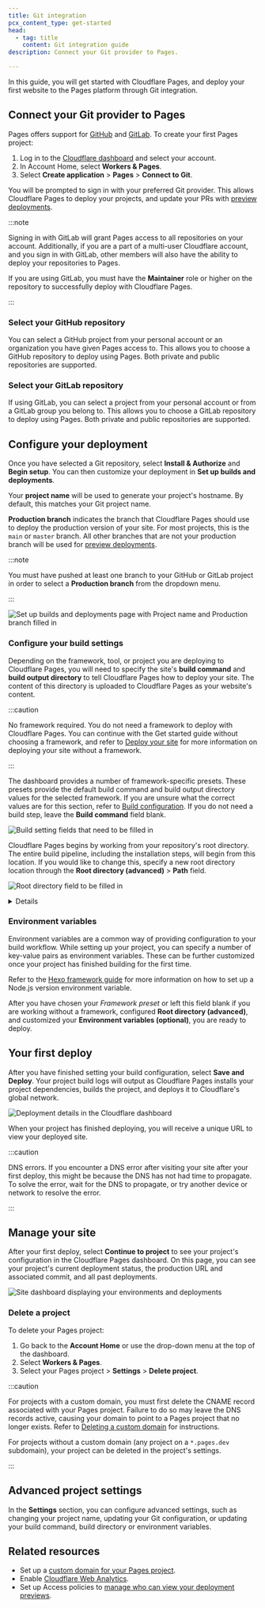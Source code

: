 ```yaml
---
title: Git integration
pcx_content_type: get-started
head:
  - tag: title
    content: Git integration guide
description: Connect your Git provider to Pages.

---
```



In this guide, you will get started with Cloudflare Pages, and deploy your first website to the Pages platform through Git integration.

## Connect your Git provider to Pages

Pages offers support for [GitHub](https://github.com/) and [GitLab](https://gitlab.com/). To create your first Pages project:

1. Log in to the [Cloudflare dashboard](https://dash.cloudflare.com/) and select your account.
2. In Account Home, select **Workers & Pages**.
3. Select **Create application** > **Pages** > **Connect to Git**.

You will be prompted to sign in with your preferred Git provider. This allows Cloudflare Pages to deploy your projects, and update your PRs with [preview deployments](/pages/configuration/preview-deployments/).

:::note


Signing in with GitLab will grant Pages access to all repositories on your account. Additionally, if you are a part of a multi-user Cloudflare account, and you sign in with GitLab, other members will also have the ability to deploy your repositories to Pages.

If you are using GitLab, you must have the **Maintainer** role or higher on the repository to successfully deploy with Cloudflare Pages.


:::

### Select your GitHub repository

You can select a GitHub project from your personal account or an organization you have given Pages access to. This allows you to choose a GitHub repository to deploy using Pages. Both private and public repositories are supported.

### Select your GitLab repository

If using GitLab, you can select a project from your personal account or from a GitLab group you belong to. This allows you to choose a GitLab repository to deploy using Pages. Both private and public repositories are supported.

## Configure your deployment

Once you have selected a Git repository, select **Install & Authorize** and **Begin setup**. You can then customize your deployment in **Set up builds and deployments**.

Your **project name** will be used to generate your project's hostname. By default, this matches your Git project name.

**Production branch** indicates the branch that Cloudflare Pages should use to deploy the production version of your site. For most projects, this is the `main` or `master` branch. All other branches that are not your production branch will be used for [preview deployments](/pages/configuration/preview-deployments/).

:::note


You must have pushed at least one branch to your GitHub or GitLab project in order to select a **Production branch** from the dropdown menu.


:::

![Set up builds and deployments page with Project name and Production branch filled in](~/assets/images/pages/get-started/configuration.png)

### Configure your build settings

Depending on the framework, tool, or project you are deploying to Cloudflare Pages, you will need to specify the site's **build command** and **build output directory** to tell Cloudflare Pages how to deploy your site. The content of this directory is uploaded to Cloudflare Pages as your website's content.

:::caution

No framework required. You do not need a framework to deploy with Cloudflare Pages. You can continue with the Get started guide without choosing a framework, and refer to [Deploy your site](/pages/framework-guides/deploy-anything/) for more information on deploying your site without a framework.


:::

The dashboard provides a number of framework-specific presets. These presets provide the default build command and build output directory values for the selected framework. If you are unsure what the correct values are for this section, refer to [Build configuration](/pages/configuration/build-configuration/). If you do not need a build step, leave the **Build command** field blank.

![Build setting fields that need to be filled in](~/assets/images/pages/get-started/build-settings.png)

Cloudflare Pages begins by working from your repository's root directory. The entire build pipeline, including the installation steps, will begin from this location. If you would like to change this, specify a new root directory location through the **Root directory (advanced)** > **Path** field.

![Root directory field to be filled in](~/assets/images/pages/get-started/root-directory.png)


<Details header="Understanding your build configuration">

The build command is provided by your framework. For example, the Gatsby framework uses `gatsby build` as its build command. When you are working without a framework, leave the **Build command** field blank.

The build output directory is generated from the build command. Each [framework](/pages/configuration/build-configuration/#framework-presets) has its own naming convention, for example, the build output directory is named `/public` for many frameworks.

The root directory is where your site's content lives. If not specified, Cloudflare assumes that your linked Git repository is the root directory. The root directory needs to be specified in cases like monorepos, where there may be multiple projects in one repository.

Refer to [Build configuration](/pages/configuration/build-configuration/) for more information.


</Details>

### Environment variables

Environment variables are a common way of providing configuration to your build workflow. While setting up your project, you can specify a number of key-value pairs as environment variables. These can be further customized once your project has finished building for the first time.

Refer to the [Hexo framework guide](/pages/framework-guides/deploy-a-hexo-site/#using-a-specific-nodejs-version) for more information on how to set up a Node.js version environment variable.

After you have chosen your *Framework preset* or left this field blank if you are working without a framework, configured **Root directory (advanced)**, and customized your **Environment variables (optional)**, you are ready to deploy.

## Your first deploy

After you have finished setting your build configuration, select **Save and Deploy**. Your project build logs will output as Cloudflare Pages installs your project dependencies, builds the project, and deploys it to Cloudflare's global network.

![Deployment details in the Cloudflare dashboard](~/assets/images/pages/get-started/deploy-log.png)

When your project has finished deploying, you will receive a unique URL to view your deployed site.

:::caution

DNS errors. If you encounter a DNS error after visiting your site after your first deploy, this might be because the DNS has not had time to propagate. To solve the error, wait for the DNS to propagate, or try another device or network to resolve the error.


:::

## Manage your site

After your first deploy, select **Continue to project** to see your project's configuration in the Cloudflare Pages dashboard. On this page, you can see your project's current deployment status, the production URL and associated commit, and all past deployments.

![Site dashboard displaying your environments and deployments](~/assets/images/pages/get-started/site-dashboard.png)

### Delete a project

To delete your Pages project:

1. Go back to the **Account Home** or use the drop-down menu at the top of the dashboard.
2. Select **Workers & Pages**.
3. Select your Pages project > **Settings** > **Delete project**.

:::caution


For projects with a custom domain, you must first delete the CNAME record associated with your Pages project. Failure to do so may leave the DNS records active, causing your domain to point to a Pages project that no longer exists. Refer to [Deleting a custom domain](/pages/configuration/custom-domains/#delete-a-custom-domain) for instructions.

For projects without a custom domain (any project on a `*.pages.dev` subdomain), your project can be deleted in the project's settings.


:::

## Advanced project settings

In the **Settings** section, you can configure advanced settings, such as changing your project name, updating your Git configuration, or updating your build command, build directory or environment variables.

## Related resources

* Set up a [custom domain for your Pages project](/pages/configuration/custom-domains/).
* Enable [Cloudflare Web Analytics](/pages/how-to/web-analytics/).
* Set up Access policies to [manage who can view your deployment previews](/pages/configuration/preview-deployments/#customize-preview-deployments-access).

